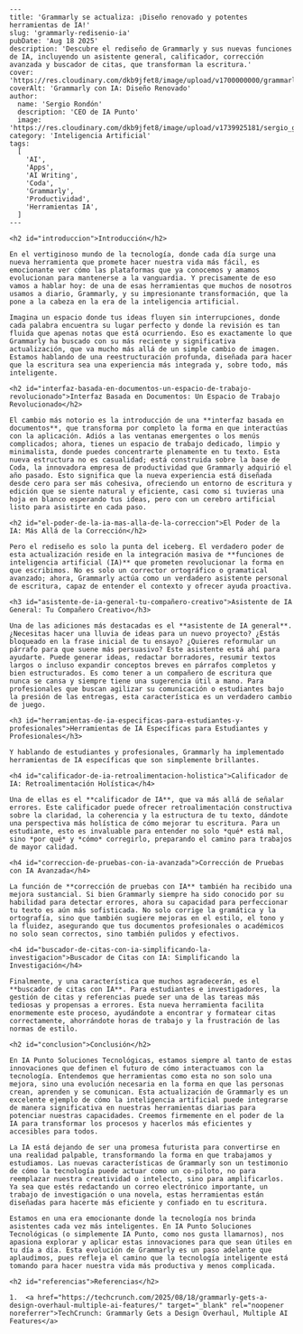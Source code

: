 ```
---
title: 'Grammarly se actualiza: ¡Diseño renovado y potentes herramientas de IA!'
slug: 'grammarly-redisenio-ia'
pubDate: 'Aug 18 2025'
description: 'Descubre el rediseño de Grammarly y sus nuevas funciones de IA, incluyendo un asistente general, calificador, corrección avanzada y buscador de citas, que transforman la escritura.'
cover: 'https://res.cloudinary.com/dkb9jfet8/image/upload/v1700000000/grammarly_ai_redesign.jpg' 
coverAlt: 'Grammarly con IA: Diseño Renovado'
author:
  name: 'Sergio Rondón'
  description: 'CEO de IA Punto'
  image: 'https://res.cloudinary.com/dkb9jfet8/image/upload/v1739925181/sergio_gdcaeh.png'
category: 'Inteligencia Artificial'
tags:
  [
    'AI',
    'Apps',
    'AI Writing',
    'Coda',
    'Grammarly',
    'Productividad',
    'Herramientas IA',
  ]
---

<h2 id="introduccion">Introducción</h2>

En el vertiginoso mundo de la tecnología, donde cada día surge una nueva herramienta que promete hacer nuestra vida más fácil, es emocionante ver cómo las plataformas que ya conocemos y amamos evolucionan para mantenerse a la vanguardia. Y precisamente de eso vamos a hablar hoy: de una de esas herramientas que muchos de nosotros usamos a diario, Grammarly, y su impresionante transformación, que la pone a la cabeza en la era de la inteligencia artificial.

Imagina un espacio donde tus ideas fluyen sin interrupciones, donde cada palabra encuentra su lugar perfecto y donde la revisión es tan fluida que apenas notas que está ocurriendo. Eso es exactamente lo que Grammarly ha buscado con su más reciente y significativa actualización, que va mucho más allá de un simple cambio de imagen. Estamos hablando de una reestructuración profunda, diseñada para hacer que la escritura sea una experiencia más integrada y, sobre todo, más inteligente.

<h2 id="interfaz-basada-en-documentos-un-espacio-de-trabajo-revolucionado">Interfaz Basada en Documentos: Un Espacio de Trabajo Revolucionado</h2>

El cambio más notorio es la introducción de una **interfaz basada en documentos**, que transforma por completo la forma en que interactúas con la aplicación. Adiós a las ventanas emergentes o los menús complicados; ahora, tienes un espacio de trabajo dedicado, limpio y minimalista, donde puedes concentrarte plenamente en tu texto. Esta nueva estructura no es casualidad; está construida sobre la base de Coda, la innovadora empresa de productividad que Grammarly adquirió el año pasado. Esto significa que la nueva experiencia está diseñada desde cero para ser más cohesiva, ofreciendo un entorno de escritura y edición que se siente natural y eficiente, casi como si tuvieras una hoja en blanco esperando tus ideas, pero con un cerebro artificial listo para asistirte en cada paso.

<h2 id="el-poder-de-la-ia-mas-alla-de-la-correccion">El Poder de la IA: Más Allá de la Corrección</h2>

Pero el rediseño es solo la punta del iceberg. El verdadero poder de esta actualización reside en la integración masiva de **funciones de inteligencia artificial (IA)** que prometen revolucionar la forma en que escribimos. No es solo un corrector ortográfico o gramatical avanzado; ahora, Grammarly actúa como un verdadero asistente personal de escritura, capaz de entender el contexto y ofrecer ayuda proactiva.

<h3 id="asistente-de-ia-general-tu-compañero-creativo">Asistente de IA General: Tu Compañero Creativo</h3>

Una de las adiciones más destacadas es el **asistente de IA general**. ¿Necesitas hacer una lluvia de ideas para un nuevo proyecto? ¿Estás bloqueado en la frase inicial de tu ensayo? ¿Quieres reformular un párrafo para que suene más persuasivo? Este asistente está ahí para ayudarte. Puede generar ideas, redactar borradores, resumir textos largos o incluso expandir conceptos breves en párrafos completos y bien estructurados. Es como tener a un compañero de escritura que nunca se cansa y siempre tiene una sugerencia útil a mano. Para profesionales que buscan agilizar su comunicación o estudiantes bajo la presión de las entregas, esta característica es un verdadero cambio de juego.

<h3 id="herramientas-de-ia-especificas-para-estudiantes-y-profesionales">Herramientas de IA Específicas para Estudiantes y Profesionales</h3>

Y hablando de estudiantes y profesionales, Grammarly ha implementado herramientas de IA específicas que son simplemente brillantes.

<h4 id="calificador-de-ia-retroalimentacion-holistica">Calificador de IA: Retroalimentación Holística</h4>

Una de ellas es el **calificador de IA**, que va más allá de señalar errores. Este calificador puede ofrecer retroalimentación constructiva sobre la claridad, la coherencia y la estructura de tu texto, dándote una perspectiva más holística de cómo mejorar tu escritura. Para un estudiante, esto es invaluable para entender no solo *qué* está mal, sino *por qué* y *cómo* corregirlo, preparando el camino para trabajos de mayor calidad.

<h4 id="correccion-de-pruebas-con-ia-avanzada">Corrección de Pruebas con IA Avanzada</h4>

La función de **corrección de pruebas con IA** también ha recibido una mejora sustancial. Si bien Grammarly siempre ha sido conocido por su habilidad para detectar errores, ahora su capacidad para perfeccionar tu texto es aún más sofisticada. No solo corrige la gramática y la ortografía, sino que también sugiere mejoras en el estilo, el tono y la fluidez, asegurando que tus documentos profesionales o académicos no solo sean correctos, sino también pulidos y efectivos.

<h4 id="buscador-de-citas-con-ia-simplificando-la-investigacion">Buscador de Citas con IA: Simplificando la Investigación</h4>

Finalmente, y una característica que muchos agradecerán, es el **buscador de citas con IA**. Para estudiantes e investigadores, la gestión de citas y referencias puede ser una de las tareas más tediosas y propensas a errores. Esta nueva herramienta facilita enormemente este proceso, ayudándote a encontrar y formatear citas correctamente, ahorrándote horas de trabajo y la frustración de las normas de estilo.

<h2 id="conclusion">Conclusión</h2>

En IA Punto Soluciones Tecnológicas, estamos siempre al tanto de estas innovaciones que definen el futuro de cómo interactuamos con la tecnología. Entendemos que herramientas como esta no son solo una mejora, sino una evolución necesaria en la forma en que las personas crean, aprenden y se comunican. Esta actualización de Grammarly es un excelente ejemplo de cómo la inteligencia artificial puede integrarse de manera significativa en nuestras herramientas diarias para potenciar nuestras capacidades. Creemos firmemente en el poder de la IA para transformar los procesos y hacerlos más eficientes y accesibles para todos.

La IA está dejando de ser una promesa futurista para convertirse en una realidad palpable, transformando la forma en que trabajamos y estudiamos. Las nuevas características de Grammarly son un testimonio de cómo la tecnología puede actuar como un co-piloto, no para reemplazar nuestra creatividad o intelecto, sino para amplificarlos. Ya sea que estés redactando un correo electrónico importante, un trabajo de investigación o una novela, estas herramientas están diseñadas para hacerte más eficiente y confiado en tu escritura.

Estamos en una era emocionante donde la tecnología nos brinda asistentes cada vez más inteligentes. En IA Punto Soluciones Tecnológicas (o simplemente IA Punto, como nos gusta llamarnos), nos apasiona explorar y aplicar estas innovaciones para que sean útiles en tu día a día. Esta evolución de Grammarly es un paso adelante que aplaudimos, pues refleja el camino que la tecnología inteligente está tomando para hacer nuestra vida más productiva y menos complicada.

<h2 id="referencias">Referencias</h2>

1.  <a href="https://techcrunch.com/2025/08/18/grammarly-gets-a-design-overhaul-multiple-ai-features/" target="_blank" rel="noopener noreferrer">TechCrunch: Grammarly Gets a Design Overhaul, Multiple AI Features</a>
```
